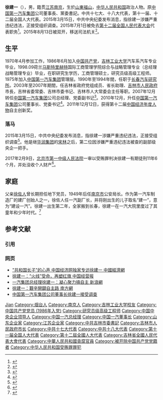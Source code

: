 '''徐建一'''（{{bd|1953年|12月}}），男，籍贯[[江苏省|江苏]][[南京市|南京]]，生於[[山东省|山東]][[福山区|福山]]，[[中华人民共和国|中华人民共和国]]政治人物。原[[中国第一汽车集团|中国第一汽车集团]]公司董事長、黨委書記。中共十七大、十八大代表，第十一届、十二届全国人大代表。2015年3月15日，中共中央纪委发布消息，指徐建一涉嫌严重违纪违法，正接受组织调查。2015年7月1日被免去[[第十二届全国人民代表大会|第十二届全国人民代表大会]]代表职务<ref name="第十三号">{{cite news|title=全国人民代表大会常务委员会公告〔十二届〕第十三号|url=http://www.npc.gov.cn/npc/xinwen/2015-07/01/content_1940364.htm|accessdate=2015年7月1日|newspaper=新华社|date=2015-07-01|archive-url=https://web.archive.org/web/20150702163244/http://www.npc.gov.cn/npc/xinwen/2015-07/01/content_1940364.htm|archive-date=2015-07-02|dead-url=yes}}</ref>。2015年8月13日被双开，移送司法机关<ref>{{cite web |url=http://www.ccdi.gov.cn/jlsc/201508/t20150813_60516.html |language= |title=中国第一汽车集团公司原党委书记、董事长徐建一严重违纪违法被开除党籍和公职 |publisher=中央纪委监察部网站 |date=2015-08-13 |accessdate= |archive-date=2016-03-04 |archive-url=https://web.archive.org/web/20160304112927/http://www.ccdi.gov.cn/jlsc/201508/t20150813_60516.html |dead-url=no }}</ref>。

==生平==
1970年4月参加工作，1986年6月加入[[中国共产党|中国共产党]]，[[吉林工业大学|吉林工业大学]]汽车系汽车专业毕业，1998.09荷兰[[马斯特里赫特|马斯特里赫特]]国际工商管理学院综合与战略管理专业（总经理战略管理专业）毕业，在职研究生学历，工商管理硕士，研究员级高级工程师。1975年加入[[中国第一汽车集团|中国第一汽车集团]]管理层。1990年至1994年間，任职于[[长春汽车研究所|长春汽车研究所]]。2003年至2007年期間，任吉林省政府党组成员、省长助理、[[吉林市人民政府|吉林市人民政府]]市長，吉林省委常委、吉林市委书记、吉林市人大常委会主任等职。2007年12月转任[[中国第一汽车集团|中国第一汽车集团]]公司总经理、党委副书记<ref>{{cite web|publisher=新浪网|accessdate=2007-12-28|url=http://news.sina.com.cn/c/2007-12-28/121614623290.shtml|title=吉林原市委书记徐建一任一汽总经理|archive-date=2019-05-02|archive-url=https://web.archive.org/web/20190502114532/http://news.sina.com.cn/c/2007-12-28/121614623290.shtml|dead-url=no}}</ref>。2010年12月，升任[[中国第一汽车集团|中国第一汽车集团]]公司董事长、党委书记<ref>{{cite web|publisher=凤凰网|accessdate=2010-12-30|url=http://auto.ifeng.com/news/special/yiqi/20101230/502115.shtml|title=一汽：徐建一任董事长兼党委书记 总经理待定|archive-date=2011-02-22|archive-url=https://web.archive.org/web/20110222214638/http://auto.ifeng.com/news/special/yiqi/20101230/502115.shtml|dead-url=no}}</ref>。2011年12月12日，获得第十二届[[中国经济年度人物|中国经济年度人物]]自主创新奖。

=== 落马 ===
2015年3月15日，中共中央纪委发布消息，指徐建一涉嫌严重违纪违法，正接受组织调查<ref>{{cite web|url=http://www.ccdi.gov.cn/xwtt/201503/t20150315_53332.html|publisher=中纪委监察部网站|accessdate=2015-03-15|title=中国第一汽车集团公司董事长、党委书记徐建一接受组织调查|archive-date=2015-03-18|archive-url=https://web.archive.org/web/20150318042343/http://www.ccdi.gov.cn/xwtt/201503/t20150315_53332.html|dead-url=no}}</ref>。他是继[[华润集团|华润集团]]的[[宋林_(華潤集團)|宋林]]之后，第二位因涉嫌严重违纪违法被查的副部级央企一把手。

2017年2月9日，[[北京市第一中级人民法院|北京市第一中级人民法院]]一审以受贿罪判决徐建一有期徒刑11年6个月，并处没收个人财产<ref>{{cite web|url=http://news.163.com/17/0210/01/CCSIF72L000187VI.html|publisher=北青网-北京青年报(北京)|accessdate=2017-02-10|title=一汽集团原董事长徐建一获刑11年半|archive-url=https://web.archive.org/web/20170211080104/http://news.163.com/17/0210/01/CCSIF72L000187VI.html|archive-date=2017-02-11|dead-url=yes}}</ref>。

== 家庭 ==
父亲[[徐佐人|徐佐人]]曾长期担任地下党员，1949年后任[[南京市|南京市]]公安局长。作为第一汽车制造厂的建厂创始人之一，徐佐人任一汽副厂长，并将刚出生的儿子取名“建一”，意为“建设一汽”。徐建一出生第二年，全家搬到长春，徐建一在一汽大院里度过了其童年和少年时代。<ref >{{cite web |url=http://news.163.com/15/0407/02/AMIK8RTK00014AED.html |language= |title=一汽落马老总被称为"躺在钞票上睡大觉"(图) |publisher=新京报 |date=2015-04-07 |access-date=2015-04-07 |archive-url=https://web.archive.org/web/20150407200404/http://news.163.com/15/0407/02/AMIK8RTK00014AED.html |archive-date=2015-04-07 |dead-url=yes }}</ref>

== 参考文献 ==
===引用===
{{reflist}}
===网页===
* [https://web.archive.org/web/20111118204237/http://auto.ce.cn/ctzh/hyxw/201005/17/t20100517_20388161.shtml "共和国长子"的心声 中国经济网独家专访徐建一 中國經濟網]
* [http://www.china.com.cn/news/txt/2010-06/03/content_20181203.htm 徐建一：“火线”受命，再塑红旗 中国经营报] {{Wayback|url=http://www.china.com.cn/news/txt/2010-06/03/content_20181203.htm |date=20160305031824 }}
* [http://auto.sina.com.cn/news/2009-03-10/1031468748.shtml 一汽集团总经理徐建一：凝心聚力搞自主 新浪網] {{Wayback|url=http://auto.sina.com.cn/news/2009-03-10/1031468748.shtml |date=20190502133715 }}
* [https://web.archive.org/web/20160304223013/http://car.southcn.com/7/2011-03/11/content_21083317.htm 徐建一：艱辛開闢自主路 南方網]
* [http://news.qq.com/a/20150315/021168.htm 中国第一汽车集团公司董事长徐建一接受调查] {{Wayback|url=http://news.qq.com/a/20150315/021168.htm |date=20210517212829 }}

{{start box}}
{{s-bus}}
{{s-new}}
{{s-title|[[中国第一汽车集团|中国第一汽车集团]]公司董事长|2010年12月 - 2015年3月}}
{{s-after|[[徐平_(1957年)|徐 平]]}}
{{s-before|[[竺延风|竺延风]]}}
{{s-title|[[中国第一汽车集团|中国第一汽车集团]]公司总经理|2007年12月 - 2010年12月}}
{{s-after|[[许宪平|许宪平]]}}
{{s-gov|prc}}
{{s-before|[[矫正中|矫正中]]}}
{{s-title|[[吉林市人民政府|吉林市人民政府]]市长|2004年12月 - 2006年9月}}
{{s-after|[[张晓霈|张晓霈]]}}
{{s-ppo|cpc}}
{{s-before|[[矫正中|矫正中]]}}
{{s-title|[[中国共产党吉林市委员会|中国共产党吉林市委员会]]书记|2006年9月 - 2007年12月}}
{{s-after|[[周化辰|周化辰]]}}
{{end box}}

{{吉林市市长}}
{{中共十八大到十九大期间的反腐败工作}}

{{Authority control}}
{{DEFAULTSORT:X}}
[[Category:徐姓|Jian]]
[[Category:烟台人|Category:烟台人]]
[[Category:南京人|Category:南京人]]
[[Category:吉林工业大学校友|Category:吉林工业大学校友]]
[[Category:中国共产党党员_(1986年入党)|Category:中国共产党党员 (1986年入党)]]
[[Category:研究员级高级工程师|Category:研究员级高级工程师]]
[[Category:中国中央企业领导人|Category:中国中央企业领导人]]
[[Category:中国一汽总经理|Category:中国一汽总经理]]
[[Category:中国一汽董事长|Category:中国一汽董事长]]
[[Category:山东企业家|Category:山东企业家]]
[[Category:江苏企业家|Category:江苏企业家]]
[[Category:中共吉林市委書記|Category:中共吉林市委書記]]
[[Category:吉林市人民政府市长|Category:吉林市人民政府市长]]
[[Category:中共十七大代表|Category:中共十七大代表]]
[[Category:中共十八大代表|Category:中共十八大代表]]
[[Category:第十一届全国人大代表|Category:第十一届全国人大代表]]
[[Category:第十二屆全國人大代表|Category:第十二屆全國人大代表]]
[[Category:吉林省全國人民代表大會代表|Category:吉林省全國人民代表大會代表]]
[[Category:中華人民共和國貪腐官員|Category:中華人民共和國貪腐官員]]
[[Category:被开除中国共产党党籍者|Category:被开除中国共产党党籍者]]
[[Category:中华人民共和国受贿罪罪犯|Category:中华人民共和国受贿罪罪犯]]